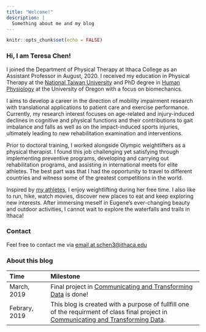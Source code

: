 ```yaml
---
title: "Welcome!"
description: |
  Something about me and my blog 
---
```


```r
knitr::opts_chunk$set(echo = FALSE)
```


### Hi, I am Teresa Chen!  

I joined the Department of Physical Therapy at Ithaca College as an Assistant Professor in August, 2020. I received my education in Physical Therapy at the [National Taiwan University](https://www.mc.ntu.edu.tw/ntupt/Index.action) and PhD degree in [Human Physiology](https://physiology.uoregon.edu/) at the University of Oregon with a focus on biomechanics.   

I aims to develop a career in the direction of mobility impairment research with translational applications to patient care and exercise performance. Currently, my research interest focuses on age-related and injury-induced declines in cognitive and physical functions and their contributions to gait imbalance and falls as well as on the impact-induced sports injuries, ultimately leading to new rehabilitation examination and interventions.  

Prior to doctoral training, I worked alongside Olympic weightlifters as a physical therapist. I found this job challenging yet satisfying through implementing preventive programs, developing and carrying out rehabilitation programs, and assisting in international meets for elite athletes. The best part was that I had the opportunity to travel to different countries and witness some of the greatest competitions in the world.  

Inspired by [my athletes](https://en.wikipedia.org/wiki/Kuo_Hsing-chun), I enjoy weightlifting during her free time. I also like to run, hike, watch movies, discover new places to eat and keep exploring new interests. After immersing meself in Eugene’s ever-changing beauty and outdoor activities, I cannot wait to explore the waterfalls and trails in Ithaca!



### Contact

Feel free to contact me via [email at schen3@ithaca.edu](mailto:schen3@ithaca.edu)

### About this blog

--------------------------------------------------------------------------------------------
Time                Milestone
------------------  -------------------------------------------------------------------------
  March, 2019       Final project in [Communicating and Transforming Data](https://uo-datasci-specialization.github.io/c2-communicate_transform_data/) is done!

  Febrary, 2019     This blog is created with a purpose of fullfill one of the requirment of class final project in [Communicating and Transforming Data](https://uo-datasci-specialization.github.io/c2-communicate_transform_data/).
-------------------------------------------------------------

